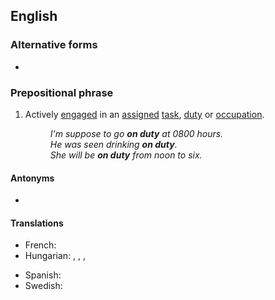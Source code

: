 {{also|on-duty}}

==English==

===Alternative forms===
* {{l|en|on-duty}}

===Prepositional phrase===
{{head|en|prepositional phrase}}

# Actively [[engage]]d in an [[assigned]] [[task]], [[duty]] or [[occupation]].
#: ''I'm suppose to go '''on duty''' at 0800 hours.''
#: ''He was seen drinking '''on duty'''.''
#: ''She will be '''on duty''' from noon to six.''

====Antonyms====
* {{l|en|off duty}}

====Translations====
{{trans-top|actively engaged...}}
* French: {{t|fr|de service}}
* Hungarian: {{t+|hu|ügyeletes}}, {{t|hu|[[szolgálatban]] ([[van]]/[[lévő]])}}, {{t|hu|… [[műszakban]]  ([[van]]/[[lévő]])}}, {{t|hu|[[munka]] [[közben]]}}
{{trans-mid}}
* Spanish: {{t|es|de guardia}}
* Swedish: {{t|sv|i tjänst}}
{{trans-bottom}}
